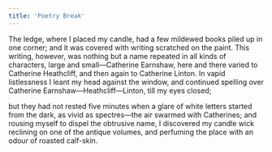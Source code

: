```yaml
---
title: 'Poetry Break'
---
```


The ledge, where I placed my candle, had a few mildewed books piled up in one corner; and it was covered with writing scratched on the paint. This writing, however, was nothing but a name repeated in all kinds of characters, large and small—Catherine Earnshaw, here and there varied to Catherine Heathcliff, and then again to Catherine Linton. In vapid listlessness I leant my head against the window, and continued spelling over Catherine Earnshaw—Heathcliff—Linton, till my eyes closed;

but they had not rested five minutes when a glare of white letters started from the dark, as vivid as spectres—the air swarmed with Catherines; and rousing myself to dispel the obtrusive name, I discovered my candle wick reclining on one of the antique volumes, and perfuming the place with an odour of roasted calf-skin.


